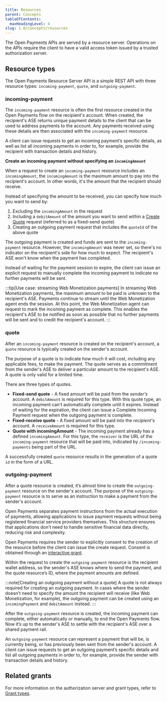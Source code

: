 ```yaml
---
title: Resources
parent: Concepts
tableOfContents:
  maxHeadingLevel: 4
slug: 1.0/concepts/resources
---
```



The Open Payments APIs are served by a resource server. Operations on the APIs require the client to have a valid access token issued by a trusted authorization server.

## Resource types

The Open Payments Resource Server API is a simple REST API with three resource types: `incoming-payment`, `quote`, and `outgoing-payment`.

### incoming-payment

The `incoming-payment` resource is often the first resource created in the Open Payments flow on the recipient's account. When created, the recipient's ASE returns unique payment details to the client that can be used to address payments to the account. Any payments received using these details are then associated with the `incoming-payment` resource.

A client can issue requests to get an incoming payment’s specific details, as well as list all incoming payments in order to, for example, provide the recipient with transaction details and history.

**Create an incoming payment without specifying an `incomingAmount`**

When a request to create an `incoming-payment` resource includes an `incomingAmount`, the `incomingAmount` is the maximum amount to pay into the recipient's account. In other words, it's the amount that the recipient should receive.

Instead of specifying the amount to be received, you can specify how much you want to send by:

1. Excluding the `incomingAmount` in the request
2. Including a `debitAmount` of the amount you want to send within a [Create Quote](#quote) request (referred to as a fixed-send quote)
3. Creating an outgoing payment request that includes the `quoteId` of the above quote

The outgoing payment is created and funds are sent to the `incoming-payment` resource. However, the `incomingAmount` was never set, so there's no indicator on the recipient's side for how much to expect. The recipient's ASE won't know when the payment has completed.

Instead of waiting for the payment session to expire, the client can issue an explicit request to manually <LinkOut href="/apis/resource-server/operations/complete-incoming-payment">complete the incoming payment</LinkOut> to indicate no further payments will be sent.

:::tip[Use case: streaming Web Monetization payments]
In streaming Web Monetization payments, the maximum amount to be paid is unknown to the recipient's ASE. Payments continue to stream until the Web Monetization agent ends the session. At this point, the Web Monetization agent can request to mark the incoming payment as complete. This enables the recipient's ASE to be notified as soon as possible that no further payments will be sent and to credit the recipient's account.
:::

### quote

After an `incoming-payment` resource is created on the recipient's account, a `quote` resource is typically created on the sender's account.

The purpose of a quote is to indicate how much it will cost, including any applicable fees, to make the payment. The quote serves as a commitment from the sender's ASE to deliver a particular amount to the recipient's ASE. A quote is only valid for a limited time.

There are three types of quotes.

- **Fixed-send quote** - A fixed amount will be paid from the _sender’s_ account. A `debitAmount` is required for this type. With this quote type, an incoming payment can't automatically complete until it expires. Instead of waiting for the expiration, the client can issue a <LinkOut href="/apis/resource-server/operations/complete-incoming-payment">Complete Incoming Payment request</LinkOut> when the outgoing payment is complete.
- **Fixed-receive quote** - A fixed amount will be paid into the _recipient's_ account. A `receiveAmount` is required for this type.
- **Quote with incomingAmount** - The incoming payment already has a defined `incomingAmount`. For this type, the `receiver` is the URL of the `incoming-payment` resource that will be paid into, indicated by `/incoming-payments` being part of the URL.

A successfully created `quote` resource results in the generation of a quote `id` in the form of a URL.

### outgoing-payment

After a quote resource is created, it’s almost time to create the `outgoing-payment` resource on the sender's account. The purpose of the `outgoing-payment` resource is to serve as an instruction to make a payment from the sender's account.

Open Payments separates payment instructions from the actual execution of payments, allowing applications to issue payment requests without being registered financial service providers themselves. This structure ensures that applications don't need to handle sensitive financial data directly, reducing risk and complexity.

Open Payments requires the sender to explicitly consent to the creation of the resource before the client can issue the create request. Consent is obtained through an [interactive grant](/1.0/concepts/auth/#outgoing-payment).

Within the request to create the `outgoing-payment` resource is the recipient wallet address, so the sender's ASE knows where to send the payment, and the quote resource’s ID, where the payment amounts are defined.

:::note[Creating an outgoing payment without a quote]
A quote is not always required for creating an outgoing payment. In cases where the sender doesn't need to specify the amount the recipient will receive (like <LinkOut href="https://webmonetization.org">Web Monetization</LinkOut>, for example), the outgoing payment can be created using an `incomingPayment` and `debitAmount` instead.
:::

After the `outgoing-payment` resource is created, the incoming payment can complete, either automatically or manually, to end the Open Payments flow. Now it’s up to the sender's ASE to settle with the recipient's ASE over a shared payment rail.

An `outgoing-payment` resource can represent a payment that will be, is currently being, or has previously been sent from the sender's account. A client can issue requests to get an outgoing payment’s specific details and list all outgoing payments in order to, for example, provide the sender with transaction details and history.

## Related grants

For more information on the authorization server and grant types, refer to [Grant types](/1.0/concepts/auth/#grant-types).
